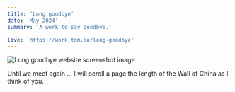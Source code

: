 ```yaml
---
title: 'Long goodbye'
date: 'May 2024'
summary: 'A work to say goodbye.'

live: 'https://work.tom.so/long-goodbye'
---
```


<Image
	src='/long-goodbye.png'
	width={700}
	height={300}
	alt='Long goodbye website screenshot image'
	className='py-4'
/>

Until we meet again ... I will scroll a page the length of the Wall of China as I think of you.
